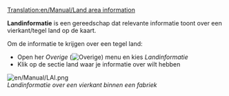 [[Translation:en/Manual/Land area information]]

'''Landinformatie''' is een gereedschap dat relevante informatie toont over een vierkant/tegel land op de kaart.

Om de informatie te krijgen over een tegel land:

*Open her ''Overige'' ([[File:en/Manual/Manual html 51cda05b.png|Overige]]) menu en kies ''Landinformatie''
*Klik op de sectie land waar je informatie over wilt hebben

[[File:en/Manual/LAI.png]]<br>
''Landinformatie over een vierkant binnen een fabriek''